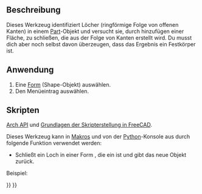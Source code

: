 <languages/>

{{Docnav/de
|[[Arch_RemoveShape/de|FormEntfernen]]
|[[Arch_MergeWalls/de|WändeZusammenführen]]
|[[BIM_Workbench/de|BIM]]
|IconL=Arch_RemoveShape.svg
|IconC=Workbench_BIM.svg
|IconR=Arch_MergeWalls.svg
}}

{{VeryImportantMessage|DIESER BEFEHL IST BESTANDTEIL DES INTEGRIERTEN ARBEITSBEREICHS [[BIM_Workbench/de|BIM]] IN V1.0<br>
Diese Seite wurde für diese Version aktualisiert.}}

{{GuiCommand/de
|Name=Arch CloseHoles
|Name/de=Arch LöcherSchließen
|MenuLocation=Utils → Löcher schließen
|Workbenches=[[BIM_Workbench/de|BIM]]
|SeeAlso=[[Arch_Check/de|Arch Überprüfen]]
}}

<span id="Description"></span>
==Beschreibung==

Dieses Werkzeug identifiziert Löcher (ringförmige Folge von offenen Kanten) in einem [[Part_Workbench/de|Part]]-Objekt und versucht sie, durch hinzufügen einer Fläche, zu schließen, die aus der Folge von Kanten erstellt wird. Du musst dich aber noch selbst davon überzeugen, dass das Ergebnis ein Festkörper ist.

<span id="Usage"></span>
==Anwendung==

# Eine [[Part_Workbench/de|Form]] (Shape-Objekt) auswählen.
# Den Menüeintrag {{MenuCommand|Utils → Löcher schließen}} auswählen.

<span id="Scripting"></span>
==Skripten==

{{Emphasis|Siehe auch:}} [[Arch_API/de|Arch API]] und [[FreeCAD_Scripting_Basics/de|Grundlagen der Skripterstellung in FreeCAD]].

Dieses Werkzeug kann in [[Macros/de|Makros]] und von der [[Python/de|Python]]-Konsole aus durch folgende Funktion verwendet werden:
{{Code|code=
solid = closeHole(shape)
}}

* Schließt ein Loch in einer Form {{incode|shape}}, die ein {{incode|Part.Shape}} ist und gibt das neue Objekt {{incode|solid}} zurück.

Beispiel:
{{Code|code=
import FreeCAD, Draft, Arch

Line = Draft.makeWire([FreeCAD.Vector(0, 0, 0),FreeCAD.Vector(2000, 2000, 0)])
Wall = Arch.makeWall(Line, width=150, height=3000)

Box = FreeCAD.ActiveDocument.addObject("Part::Box", "Box")
Box.Length = 900
Box.Width = 450
Box.Height = 2000
FreeCAD.ActiveDocument.recompute()

Draft.rotate(Box, 45)
Draft.move(Box, FreeCAD.Vector(1000, 700, 0))

Arch.removeComponents(Box, Wall)
FreeCAD.ActiveDocument.recompute() 

solid = Arch.closeHole(Wall.Shape)
}}


{{Docnav/de
|[[Arch_RemoveShape/de|FormEntfernen]]
|[[Arch_MergeWalls/de|WändeZusammenführen]]
|[[BIM_Workbench/de|BIM]]
|IconL=Arch_RemoveShape.svg
|IconC=Workbench_BIM.svg
|IconR=Arch_MergeWalls.svg
}}

{{BIM_Tools_navi{{#translation:}}}}
{{Userdocnavi{{#translation:}}}}